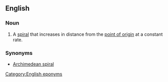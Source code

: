 ==English==
{{wikipedia}} 
===Noun===
{{en-noun|sg=[[spiral]] [[of]] [[Archimedes]]|pl=spirals of Archimedes}}

# {{context|mathematics}} A [[spiral]] that increases in distance from the [[point of origin]] at a constant rate.

===Synonyms===
* [[Archimedean spiral]]

[[Category:English eponyms]]
